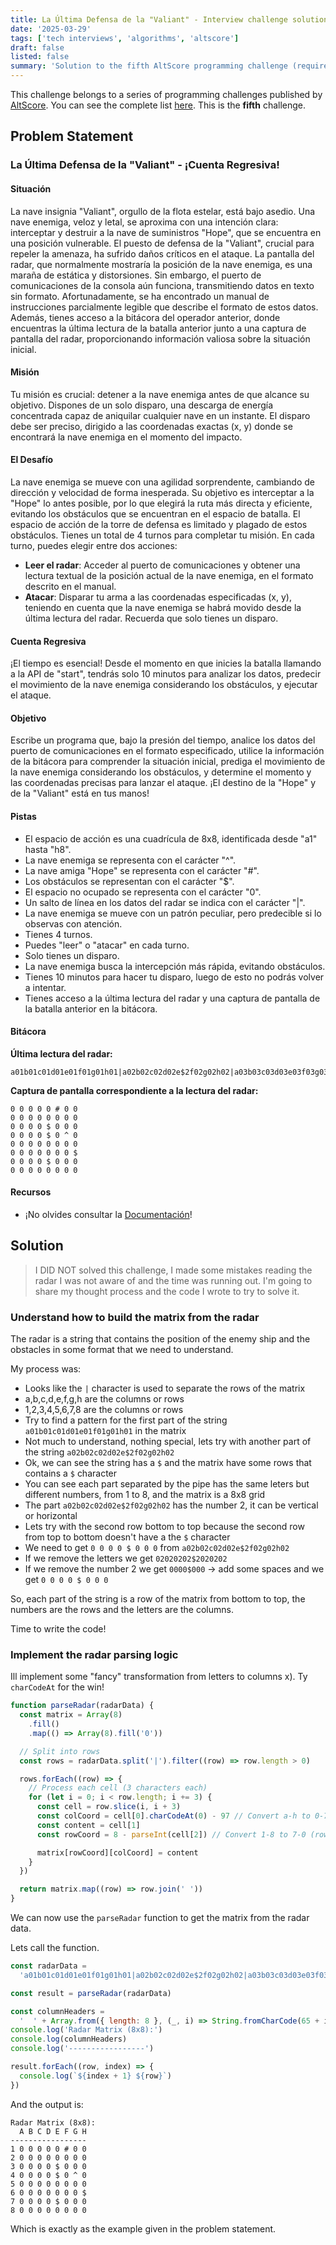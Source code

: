 ```yaml
---
title: La Última Defensa de la "Valiant" - Interview challenge solution
date: '2025-03-29'
tags: ['tech interviews', 'algorithms', 'altscore']
draft: false
listed: false
summary: 'Solution to the fifth AltScore programming challenge (requires 300 points to unlock)'
---
```


This challenge belongs to a series of programming challenges published by [AltScore](https://www.altscore.ai/).
You can see the complete list [here](/blog/altscore-makers-challenge/0-reto-altscore). This is the **fifth** challenge.

<TOCInline toc={props.toc} toHeading={3} />

## Problem Statement

### La Última Defensa de la "Valiant" - ¡Cuenta Regresiva!

#### Situación

La nave insignia "Valiant", orgullo de la flota estelar, está bajo asedio. Una nave enemiga, veloz y letal, se aproxima con una intención
clara: interceptar y destruir a la nave de suministros "Hope", que se encuentra en una posición vulnerable. El puesto de defensa de la "Valiant",
crucial para repeler la amenaza, ha sufrido daños críticos en el ataque. La pantalla del radar, que normalmente mostraría la posición de la
nave enemiga, es una maraña de estática y distorsiones. Sin embargo, el puerto de comunicaciones de la consola aún funciona, transmitiendo
datos en texto sin formato. Afortunadamente, se ha encontrado un manual de instrucciones parcialmente legible que describe el formato de
estos datos. Además, tienes acceso a la bitácora del operador anterior, donde encuentras la última lectura de la batalla anterior junto a
una captura de pantalla del radar, proporcionando información valiosa sobre la situación inicial.

#### Misión

Tu misión es crucial: detener a la nave enemiga antes de que alcance su objetivo. Dispones de un solo disparo, una descarga de energía
concentrada capaz de aniquilar cualquier nave en un instante. El disparo debe ser preciso, dirigido a las coordenadas exactas (x, y) donde
se encontrará la nave enemiga en el momento del impacto.

#### El Desafío

La nave enemiga se mueve con una agilidad sorprendente, cambiando de dirección y velocidad de forma inesperada. Su objetivo es interceptar
a la "Hope" lo antes posible, por lo que elegirá la ruta más directa y eficiente, evitando los obstáculos que se encuentran en el espacio de
batalla. El espacio de acción de la torre de defensa es limitado y plagado de estos obstáculos. Tienes un total de 4 turnos para completar tu
misión. En cada turno, puedes elegir entre dos acciones:

- **Leer el radar**: Acceder al puerto de comunicaciones y obtener una lectura textual de la posición actual de la nave enemiga, en el
formato descrito en el manual.
- **Atacar**: Disparar tu arma a las coordenadas especificadas (x, y), teniendo en cuenta que la nave enemiga se habrá movido desde la
última lectura del radar. Recuerda que solo tienes un disparo.

#### Cuenta Regresiva

¡El tiempo es esencial! Desde el momento en que inicies la batalla llamando a la API de "start", tendrás solo 10 minutos para analizar los datos, predecir el movimiento de la nave enemiga considerando los obstáculos, y ejecutar el ataque.

#### Objetivo

Escribe un programa que, bajo la presión del tiempo, analice los datos del puerto de comunicaciones en el formato especificado, utilice la información de la bitácora para comprender la situación inicial, prediga el movimiento de la nave enemiga considerando los obstáculos, y determine el momento y las coordenadas precisas para lanzar el ataque. ¡El destino de la "Hope" y de la "Valiant" está en tus manos!

#### Pistas

- El espacio de acción es una cuadrícula de 8x8, identificada desde "a1" hasta "h8".
- La nave enemiga se representa con el carácter "^".
- La nave amiga "Hope" se representa con el carácter "#".
- Los obstáculos se representan con el carácter "$".
- El espacio no ocupado se representa con el carácter "0".
- Un salto de línea en los datos del radar se indica con el carácter "|".
- La nave enemiga se mueve con un patrón peculiar, pero predecible si lo observas con atención.
- Tienes 4 turnos.
- Puedes "leer" o "atacar" en cada turno.
- Solo tienes un disparo.
- La nave enemiga busca la intercepción más rápida, evitando obstáculos.
- Tienes 10 minutos para hacer tu disparo, luego de esto no podrás volver a intentar.
- Tienes acceso a la última lectura del radar y una captura de pantalla de la batalla anterior en la bitácora.

#### Bitácora

**Última lectura del radar:**
```
a01b01c01d01e01f01g01h01|a02b02c02d02e$2f02g02h02|a03b03c03d03e03f03g03h$3|a04b04c04d04e04f04g04h04|a05b05c05d05e$5f05g^5h05|a06b06c06d06e$6f06g06h06|a07b07c07d07e07f07g07h07|a08b08c08d08e08f#8g08h08|
```

**Captura de pantalla correspondiente a la lectura del radar:**
```
0 0 0 0 0 # 0 0
0 0 0 0 0 0 0 0
0 0 0 0 $ 0 0 0
0 0 0 0 $ 0 ^ 0
0 0 0 0 0 0 0 0
0 0 0 0 0 0 0 $
0 0 0 0 $ 0 0 0
0 0 0 0 0 0 0 0
```

#### Recursos
* ¡No olvides consultar la [Documentación](https://makers-challenge.altscore.ai/docs)! 

## Solution

> I DID NOT solved this challenge, I made some mistakes reading the radar I was not aware of and the time was running out.
> I'm going to share my thought process and the code I wrote to try to solve it.

### Understand how to build the matrix from the radar

The radar is a string that contains the position of the enemy ship and the obstacles in some format that we need to understand.

My process was:
- Looks like the `|` character is used to separate the rows of the matrix
- a,b,c,d,e,f,g,h are the columns or rows
- 1,2,3,4,5,6,7,8 are the columns or rows
- Try to find a pattern for the first part of the string `a01b01c01d01e01f01g01h01` in the matrix
- Not much to understand, nothing special, lets try with another part of the string `a02b02c02d02e$2f02g02h02`
- Ok, we can see the string has a `$` and the matrix have some rows that contains a `$` character
- You can see each part separated by the pipe has the same leters but different numbers, from 1 to 8, and the matrix is a 8x8 grid
- The part `a02b02c02d02e$2f02g02h02` has the number 2, it can be vertical or horizontal
- Lets try with the second row bottom to top because the second row from top to bottom doesn't have a the `$` character
- We need to get `0 0 0 0 $ 0 0 0` from `a02b02c02d02e$2f02g02h02`
- If we remove the letters we get `02020202$2020202`
- If we remove the number 2 we get `0000$000` -> add some spaces and we get `0 0 0 0 $ 0 0 0`


So, each part of the string is a row of the matrix from bottom to top, the numbers are the rows and the letters are the columns.

Time to write the code!

### Implement the radar parsing logic

Ill implement some "fancy" transformation from letters to columns x). Ty `charCodeAt` for the win!

```js
function parseRadar(radarData) {
  const matrix = Array(8)
    .fill()
    .map(() => Array(8).fill('0'))

  // Split into rows
  const rows = radarData.split('|').filter((row) => row.length > 0)

  rows.forEach((row) => {
    // Process each cell (3 characters each)
    for (let i = 0; i < row.length; i += 3) {
      const cell = row.slice(i, i + 3)
      const colCoord = cell[0].charCodeAt(0) - 97 // Convert a-h to 0-7 (columns)
      const content = cell[1]
      const rowCoord = 8 - parseInt(cell[2]) // Convert 1-8 to 7-0 (rows in reverse)

      matrix[rowCoord][colCoord] = content
    }
  })

  return matrix.map((row) => row.join(' '))
}
```

We can now use the `parseRadar` function to get the matrix from the radar data.

Lets call the function.

```js
const radarData =
  'a01b01c01d01e01f01g01h01|a02b02c02d02e$2f02g02h02|a03b03c03d03e03f03g03h$3|a04b04c04d04e04f04g04h04|a05b05c05d05e$5f05g^5h05|a06b06c06d06e$6f06g06h06|a07b07c07d07e07f07g07h07|a08b08c08d08e08f#8g08h08|'

const result = parseRadar(radarData)

const columnHeaders =
  '  ' + Array.from({ length: 8 }, (_, i) => String.fromCharCode(65 + i)).join(' ')
console.log('Radar Matrix (8x8):')
console.log(columnHeaders)
console.log('-----------------')

result.forEach((row, index) => {
  console.log(`${index + 1} ${row}`)
})
```

And the output is:

```text
Radar Matrix (8x8):
  A B C D E F G H
-----------------
1 0 0 0 0 0 # 0 0
2 0 0 0 0 0 0 0 0
3 0 0 0 0 $ 0 0 0
4 0 0 0 0 $ 0 ^ 0
5 0 0 0 0 0 0 0 0
6 0 0 0 0 0 0 0 $
7 0 0 0 0 $ 0 0 0
8 0 0 0 0 0 0 0 0
```

Which is exactly as the example given in the problem statement.
